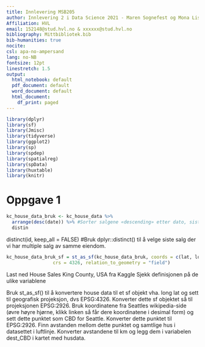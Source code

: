 ```yaml
---
title: Innlevering MSB205
author: Innlevering 2 i Data Science 2021 - Maren Sognefest og Mona Lisa Jones
Affiliation: HVL
email: 152148@stud.hvl.no & xxxxxx@stud.hvl.no
bibliography: Mittbibliotek.bib
bib-humanities: true
nocite: 
csl: apa-no-ampersand
lang: no-NB
fontsize: 12pt
linestretch: 1.5
output:
  html_notebook: default
  pdf_document: default
  word_document: default
  html_document:
    df_print: paged
---
```

```r
library(dplyr)
library(sf)
library(Jmisc)
library(tidyverse)
library(ggplot2)
library(sp)
library(spdep)
library(spatialreg)
library(spData)
library(huxtable)
library(knitr)
```

# Oppgave 1 
```r
kc_house_data_bruk <- kc_house_data %>% 
  arrange(desc(date)) %>% #Sorter salgene «descending» etter dato, siste først (dvs. mai 2015, april 2015 osv.)¨
  distin
```
  distinct(id, keep_all = FALSE)  #Bruk dplyr::distinct() til å velge siste salg der vi har multiple salg av samme eiendom.

```r
kc_house_data_bruk_sf = st_as_sf(kc_house_data_bruk, coords = c(lat, long), 
                 crs = 4326, relation_to_geometry = "field")
```



Last ned House Sales King County, USA fra Kaggle
Sjekk definisjonen på de ulike variablene

Bruk st_as_sf() til å konvertere house data til et sf objekt vha. long lat og sett til geografisk projeksjon, dvs EPSG:4326.
Konverter dette sf objektet så til projeksjonen EPSG:2926.
Bruk koordinatene fra Seattles wikipedia-side (øvre høyre hjørne, klikk linken så får dere koordinatene i desimal form) og sett dette punktet som CBD for Seattle.
Konverter dette punktet til EPSG:2926. Finn avstanden mellom dette punktet og samtlige hus i datasettet i luftlinje. Konverter avstandene til km og legg dem i variabelen dest_CBD i kartet med husdata.
